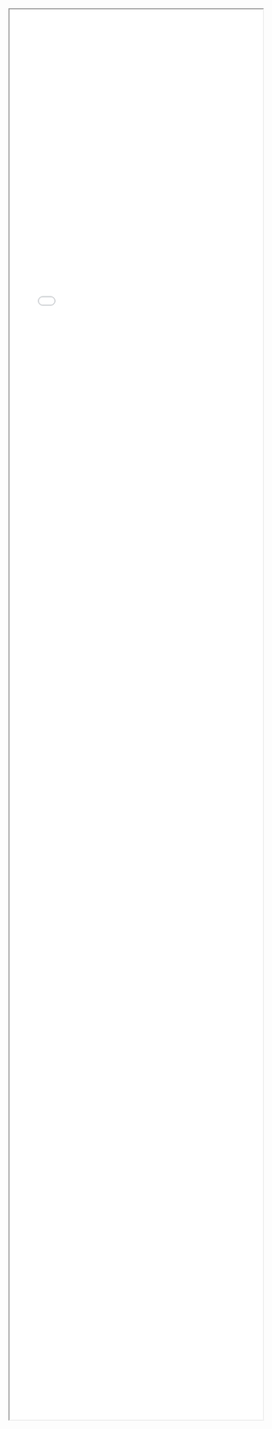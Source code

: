 <iframe style="width:100%; height: 70vh;" src="html/map_manchester_2018_workplace_mean.html" title="Map"></iframe>
